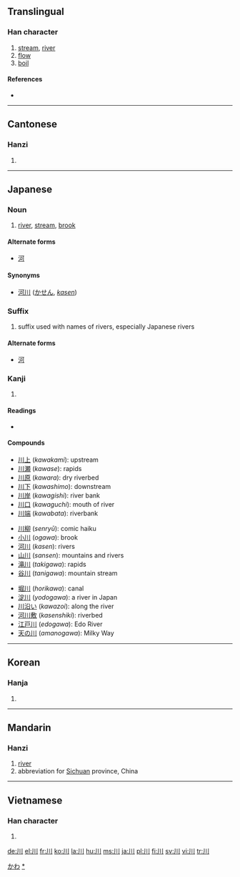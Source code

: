 {{see|巛}}
==Translingual==
{{Han stroke|[[Image:川-order.gif]]}}

===Han character===
{{Han char|rn=47|rad=巛|as=00|sn=3|four=2200<sub>0</sub>|canj=中中中 (LLL)}}

# [[stream]], [[river]]
# [[flow]]
# [[boil]]

====References====
* {{Han ref|kx=0323.230|dkj=08673|dj=0624.070|hdz=10032.020|uh=5DDD|ud=24029|bh=A474|bd=42100}}

----

==Cantonese==

===Hanzi===
{{yue-hanzi|jyut=[[cyun1]]|y=[[chyun1]]}}

# {{defn|Cantonese}}

----

==Japanese==

===Noun===
{{ja-noun|k|hira=かわ|rom=kawa}}

# [[river]], [[stream]], [[brook]]

====Alternate forms====
* [[河]]

====Synonyms====
* [[河川]] ([[かせん]], ''[[kasen]]'')

===Suffix===
{{ja-pos|k|suffix|hira=かわ|rom=kawa}}

{{ja-pos|k|suffix|hira=がわ|rom=gawa}}

# suffix used with names of rivers, especially Japanese rivers

====Alternate forms====
* [[河]]

===Kanji===
{{ja-kanji|grade=1|rs=巛00}}

# {{defn|Japanese}}

====Readings====
* {{ja-readings|on=[[せん]] (''sen'')|kun=[[かわ]] (''kawa'')|nanori=[[か]] (''ka''), [[こ]] (''ko''), [[さわ]] (''sawa'')}}

====Compounds====
{{top3}}
*[[川上]] (''kawakami''): upstream
*[[川瀬]] (''kawase''): rapids
*[[川原]] (''kawara''): dry riverbed
*[[川下]] (''kawashimo''): downstream
*[[川岸]] (''kawagishi''): river bank
*[[川口]] (''kawaguchi''): mouth of river
*[[川端]] (''kawabata''): riverbank
{{mid3}}
*[[川柳]] (''senryū''): comic haiku
*[[小川]] (''ogawa''): brook
*[[河川]] (''kasen''): rivers
*[[山川]] (''sansen''): mountains and rivers
*[[滝川]] (''takigawa''): rapids
*[[谷川]] (''tanigawa''): mountain stream
{{mid3}}
*[[堀川]] (''horikawa''): canal
*[[淀川]] (''yodogawa''): a river in Japan
*[[川沿い]] (''kawazoi''): along the river
*[[河川敷]] (''kasenshiki''): riverbed
*[[江戸川]] (''edogawa''): Edo River
*[[天の川]] (''amanogawa''): Milky Way
{{bottom3}}

[[Category:1000 Japanese basic words|かわ]]
[[Category:ja:Rivers|*]]

----

==Korean==

===Hanja===
{{ko-hanja|hangeul=천|eumhun=내|rv=cheon|mr=ch'ŏn}}

# {{defn|Korean}}

----

==Mandarin==

===Hanzi===
{{cmn-hanzi|pin=[[chuān]] ([[chuan1]]), [[wú]] ([[wu2]])|wg=ch'uan<sup>1</sup>, wu<sup>2</sup>}}

# [[river]]
# abbreviation for [[Sichuan]] province, China

----

==Vietnamese==

===Han character===
{{vi-hantu|[[xuyên]]}}

# {{defn|Vietnamese}}

[[de:川]]
[[el:川]]
[[fr:川]]
[[ko:川]]
[[la:川]]
[[hu:川]]
[[ms:川]]
[[ja:川]]
[[pl:川]]
[[fi:川]]
[[sv:川]]
[[vi:川]]
[[tr:川]]